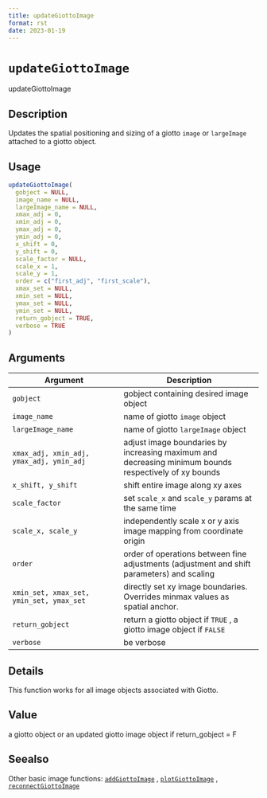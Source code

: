 ```yaml
--- 
title: updateGiottoImage 
format: rst 
date: 2023-01-19 
--- 
```

# `updateGiottoImage`

updateGiottoImage


## Description

Updates the spatial positioning and sizing of a giotto `image` or
  `largeImage` attached to a giotto object.


## Usage

```r
updateGiottoImage(
  gobject = NULL,
  image_name = NULL,
  largeImage_name = NULL,
  xmax_adj = 0,
  xmin_adj = 0,
  ymax_adj = 0,
  ymin_adj = 0,
  x_shift = 0,
  y_shift = 0,
  scale_factor = NULL,
  scale_x = 1,
  scale_y = 1,
  order = c("first_adj", "first_scale"),
  xmax_set = NULL,
  xmin_set = NULL,
  ymax_set = NULL,
  ymin_set = NULL,
  return_gobject = TRUE,
  verbose = TRUE
)
```


## Arguments

Argument      |Description
------------- |----------------
`gobject`     |     gobject containing desired image object
`image_name`     |     name of giotto `image` object
`largeImage_name`     |     name of giotto `largeImage` object
`xmax_adj, xmin_adj, ymax_adj, ymin_adj`     |     adjust image boundaries by increasing maximum and decreasing minimum bounds respectively of xy bounds
`x_shift, y_shift`     |     shift entire image along xy axes
`scale_factor`     |     set `scale_x` and `scale_y` params at the same time
`scale_x, scale_y`     |     independently scale x or y axis image mapping from coordinate origin
`order`     |     order of operations between fine adjustments (adjustment and shift parameters) and scaling
`xmin_set, xmax_set, ymin_set, ymax_set`     |     directly set xy image boundaries. Overrides minmax values as spatial anchor.
`return_gobject`     |     return a giotto object if `TRUE` , a giotto image object if `FALSE`
`verbose`     |     be verbose


## Details

This function works for all image objects associated with Giotto.


## Value

a giotto object or an updated giotto image object if return_gobject = F


## Seealso

Other basic image functions:
 [`addGiottoImage`](#addgiottoimage) ,
 [`plotGiottoImage`](#plotgiottoimage) ,
 [`reconnectGiottoImage`](#reconnectgiottoimage)


